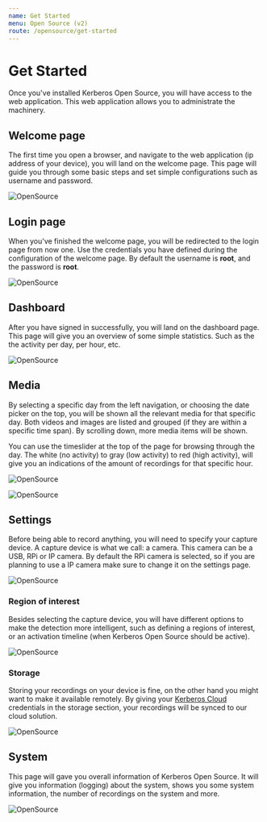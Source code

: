 ```yaml
---
name: Get Started
menu: Open Source (v2)
route: /opensource/get-started
---
```


# Get Started

Once you've installed Kerberos Open Source, you will have access to the web application. This web application allows you to administrate the machinery.

## Welcome page

The first time you open a browser, and navigate to the web application (ip address of your device), you will land on the welcome page. This page will guide you through some basic steps and set simple configurations such as username and password.

![OpenSource](../../public/images/opensource/kerberos-opensource-welcome.png)

## Login page

When you've finished the welcome page, you will be redirected to the login page from now one. Use the credentials you have defined during the configuration of the welcome page. By default the username is **root**, and the password is **root**.

![OpenSource](../../public/images/opensource/kerberos-opensource-login.png)

## Dashboard

After you have signed in successfully, you will land on the dashboard page. This page will give you an overview of some simple statistics. Such as the the activity per day, per hour, etc.

![OpenSource](../../public/images/opensource/kerberos-opensource-dashboard.png)

## Media

By selecting a specific day from the left navigation, or choosing the date picker on the top, you will be shown all the relevant media for that specific day. Both videos and images are listed and grouped (if they are within a specific time span). By scrolling down, more media items will be shown.

You can use the timeslider at the top of the page for browsing through the day. The white (no activity) to gray (low activity) to red (high activity), will give you an indications of the amount of recordings for that specific hour.

![OpenSource](../../public/images/opensource/kerberos-opensource-media.png)

![OpenSource](../../public/images/opensource/kerberos-opensource-media-detail.png)


## Settings

Before being able to record anything, you will need to specify your capture device. A capture device is what we call: a camera. This camera can be a USB, RPi or IP camera. By default the RPi camera is selected, so if you are planning to use a IP camera make sure to change it on the settings page.

![OpenSource](../../public/images/opensource/kerberos-opensource-settings.png)

### Region of interest

Besides selecting the capture device, you will have different options to make the detection more intelligent, such as defining a regions of interest, or an activation timeline (when Kerberos Open Source should be active).

![OpenSource](../../public/images/opensource/kerberos-opensource-motion.png)

### Storage

Storing your recordings on your device is fine, on the other hand you might want to make it available remotely. By giving your [Kerberos Cloud](/cloud) credentials in the storage section, your recordings will be synced to our cloud solution.

![OpenSource](../../public/images/opensource/kerberos-opensource-cloud.png)

## System

This page will gave you overall information of Kerberos Open Source. It will give you information (logging) about the system, shows you some system information, the number of recordings on the system and more.

![OpenSource](../../public/images/opensource/kerberos-opensource-system.png)
